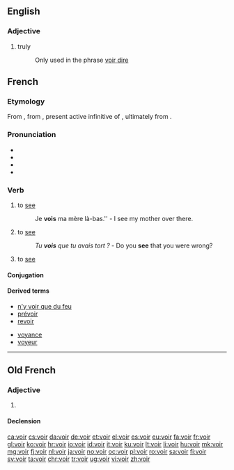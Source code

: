 ==English==
===Adjective===
#truly
#:Only used in the phrase [[voir dire]]

==French==

===Etymology===
From {{etyl|fro|fr}} {{term|veoir|lang=fro}}, from {{etyl|la|fr}} {{term|vidēre|lang=la}}, present active infinitive of {{term|videō|lang=la}}, ultimately from {{etyl|ine-pro|fr}} {{term/t|ine-pro|*weyd-}}.

===Pronunciation===
* {{audio|Fr-voir.ogg|audio|lang=fr}}
* {{IPA|/vwaʁ/|lang=fr}}
* {{homophones|lang=fr|voire}}
* {{rhymes|waʁ|lang=fr}}

===Verb===
{{fr-verb}}

# to [[see]] {{gloss|visually}}
#: Je '''vois''' ma mère là-bas.'' - I see my mother over there.
# to [[see]] {{gloss|to understand}}
#: ''Tu '''vois''' que tu avais tort ?'' - Do you '''see''' that you were wrong?
# to [[see]] {{gloss|to visit, to go and see}}

====Conjugation====
{{fr-conj-voir|}}

====Derived terms====
{{top2}}
* [[n'y voir que du feu]]
* [[prévoir]]
* [[revoir]]
{{mid2}}
* [[voyance]]
* [[voyeur]]
{{bottom}}

----

==Old French==

===Adjective===
{{head|fro|adjective|g=m}}

# {{alternative form of|verai|lang=fro}}

====Declension====
{{fro-decl-adj}}

[[ca:voir]]
[[cs:voir]]
[[da:voir]]
[[de:voir]]
[[et:voir]]
[[el:voir]]
[[es:voir]]
[[eu:voir]]
[[fa:voir]]
[[fr:voir]]
[[gl:voir]]
[[ko:voir]]
[[hr:voir]]
[[io:voir]]
[[id:voir]]
[[it:voir]]
[[ku:voir]]
[[lt:voir]]
[[li:voir]]
[[hu:voir]]
[[mk:voir]]
[[mg:voir]]
[[fj:voir]]
[[nl:voir]]
[[ja:voir]]
[[no:voir]]
[[oc:voir]]
[[pl:voir]]
[[ro:voir]]
[[sa:voir]]
[[fi:voir]]
[[sv:voir]]
[[ta:voir]]
[[chr:voir]]
[[tr:voir]]
[[ug:voir]]
[[vi:voir]]
[[zh:voir]]